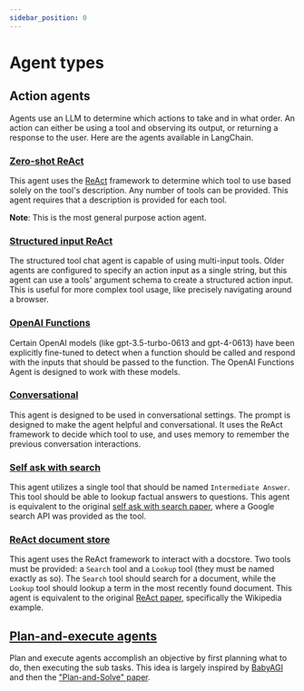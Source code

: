 ```yaml
---
sidebar_position: 0
---
```


# Agent types

## Action agents

Agents use an LLM to determine which actions to take and in what order.
An action can either be using a tool and observing its output, or returning a response to the user.
Here are the agents available in LangChain.

### [Zero-shot ReAct](/docs/modules/agents/agent_types/react.html)

This agent uses the [ReAct](https://arxiv.org/pdf/2210.03629) framework to determine which tool to use
based solely on the tool's description. Any number of tools can be provided.
This agent requires that a description is provided for each tool.

**Note**: This is the most general purpose action agent.

### [Structured input ReAct](/docs/modules/agents/agent_types/structured_chat.html)

The structured tool chat agent is capable of using multi-input tools.
Older agents are configured to specify an action input as a single string, but this agent can use a tools' argument
schema to create a structured action input. This is useful for more complex tool usage, like precisely
navigating around a browser.

### [OpenAI Functions](/docs/modules/agents/agent_types/openai_functions_agent.html)

Certain OpenAI models (like gpt-3.5-turbo-0613 and gpt-4-0613) have been explicitly fine-tuned to detect when a
function should be called and respond with the inputs that should be passed to the function.
The OpenAI Functions Agent is designed to work with these models.

### [Conversational](/docs/modules/agents/agent_types/chat_conversation_agent.html)

This agent is designed to be used in conversational settings.
The prompt is designed to make the agent helpful and conversational.
It uses the ReAct framework to decide which tool to use, and uses memory to remember the previous conversation interactions.

### [Self ask with search](/docs/modules/agents/agent_types/self_ask_with_search.html)

This agent utilizes a single tool that should be named `Intermediate Answer`.
This tool should be able to lookup factual answers to questions. This agent
is equivalent to the original [self ask with search paper](https://ofir.io/self-ask.pdf),
where a Google search API was provided as the tool.

### [ReAct document store](/docs/modules/agents/agent_types/react_docstore.html)

This agent uses the ReAct framework to interact with a docstore. Two tools must
be provided: a `Search` tool and a `Lookup` tool (they must be named exactly as so).
The `Search` tool should search for a document, while the `Lookup` tool should lookup
a term in the most recently found document.
This agent is equivalent to the
original [ReAct paper](https://arxiv.org/pdf/2210.03629.pdf), specifically the Wikipedia example.

## [Plan-and-execute agents](/docs/modules/agents/agent_types/plan_and_execute.html)
Plan and execute agents accomplish an objective by first planning what to do, then executing the sub tasks. This idea is largely inspired by [BabyAGI](https://github.com/yoheinakajima/babyagi) and then the ["Plan-and-Solve" paper](https://arxiv.org/abs/2305.04091).
